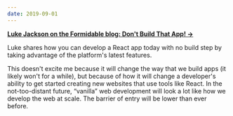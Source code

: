 ```yaml
---
date: 2019-09-01
---
```


**[Luke Jackson on the Formidable blog: Don't Build That App! →](https://formidable.com/blog/2019/no-build-step)**

Luke shares how you can develop a React app today with no build step by taking advantage of the platform's latest features. 

This doesn't excite me because it will change the way that we build apps (it likely won't for a while), but because of how it will change a developer's ability to get started creating new websites that use tools like React. In the not-too-distant future, “vanilla” web development will look a lot like how we develop the web at scale. The barrier of entry will be lower than ever before.
